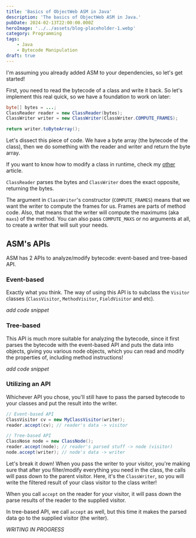 ```yaml
---
title: 'Basics of ObjectWeb ASM in Java'
description: 'The basics of ObjectWeb ASM in Java.'
pubDate: 2024-02-13T22:00:00.000Z
heroImage: '../../assets/blog-placeholder-1.webp'
category: Programming
tags:
    - Java
    - Bytecode Manipulation
draft: true
---
```


I'm assuming you already added ASM to your dependencies, so let's get started!

First, you need to read the bytecode of a class and write it back. So let's implement this real quick, so we have a foundation to work on later:
```java
byte[] bytes = ...;
ClassReader reader = new ClassReader(bytes);
ClassWriter writer = new ClassWriter(ClassWriter.COMPUTE_FRAMES);

return writer.toByteArray();
```

Let's dissect this piece of code. We have a byte array (the bytecode of the class), then we do something with the reader and writer and return the byte array.

If you want to know how to modify a class in runtime, check my [other](/blog/bytecode-manipulation-in-jvm) article.

`ClassReader` parses the bytes and `ClassWriter` does the exact opposite, returning the bytes.

The argument in `ClassWriter`'s constructor (`COMPUTE_FRAMES`) means that we want the writer to compute the frames for us. Frames are parts of method code. Also, that means that the writer will compute the maximums (aka `maxs`) of the method.
You can also pass `COMPUTE_MAXS` or no arguments at all, to create a writer that will suit your needs.

## ASM's APIs
ASM has 2 APIs to analyze/modify bytecode: event-based and tree-based API.

### Event-based
Exactly what you think. The way of using this API is to subclass the `Visitor` classes (`ClassVisitor`, `MethodVisitor`, `FieldVisitor` and etc).

*add code snippet*


### Tree-based
This API is much more suitable for analyzing the bytecode, since it first parses the bytecode with the event-based API and puts the data into objects, giving you various node objects, which you can read and modify the properties of, including method instructions!

*add code snippet*


### Utilizing an API
Whichever API you chose, you'll still have to pass the parsed bytecode to your classes and put the result into the writer.

```java
// Event-based API
ClassVisitor cv = new MyClassVisitor(writer);
reader.accept(cv); // reader's data -> visitor 

// Tree-based API
ClassNose node = new ClassNode();
reader.accept(node); // reader's parsed stuff -> node (visitor)
node.accept(writer); // node's data -> writer
```

Let's break it down! When you pass the writer to your visitor, you're making sure that after you filter/modify everything you need in the class, the calls will pass down to the parent visitor. Here, it's the `ClassWriter`, so you will write the filtered result of your class visitor to the class writer!

When you call `accept` on the reader for your visitor, it will pass down the parse results of the reader to the supplied visitor.

In tree-based API, we call `accept` as well, but this time it makes the parsed data go to the supplied visitor (the writer).

*WRITING IN PROGRESS*